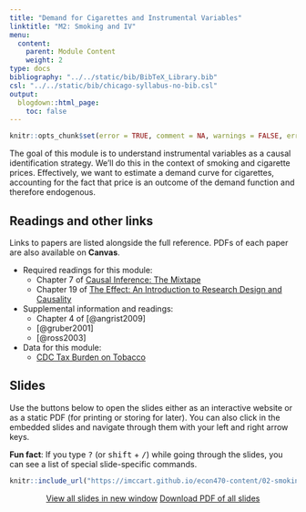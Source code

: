```yaml
---
title: "Demand for Cigarettes and Instrumental Variables"
linktitle: "M2: Smoking and IV"
menu:
  content:
    parent: Module Content
    weight: 2
type: docs
bibliography: "../../static/bib/BibTeX_Library.bib"
csl: "../../static/bib/chicago-syllabus-no-bib.csl"
output:
  blogdown::html_page:
    toc: false
---
```


```r
knitr::opts_chunk$set(error = TRUE, comment = NA, warnings = FALSE, errors = FALSE, messages = FALSE, tidy = FALSE, echo = FALSE)
```

The goal of this module is to understand instrumental variables as a causal identification strategy. We'll do this in the context of smoking and cigarette prices. Effectively, we want to estimate a demand curve for cigarettes, accounting for the fact that price is an outcome of the demand function and therefore endogenous.


## Readings and other links

Links to papers are listed alongside the full reference. PDFs of each paper are also available on **Canvas**.

- <i class="fas fa-book"></i> Required readings for this module:
    - Chapter 7 of [Causal Inference: The Mixtape](https://mixtape.scunning.com/)
    - Chapter 19 of [The Effect: An Introduction to Research Design and Causality](https://theeffectbook.net/)
- <i class="fas fa-external-link-square-alt"></i> Supplemental information and readings:
    - Chapter 4 of [@angrist2009]
    - [@gruber2001]
    - [@ross2003]    
- <i class="fa fa-database"></i> Data for this module:
    - [CDC Tax Burden on Tobacco](https://github.com/imccart/CDC-Tobacco)


## Slides

Use the buttons below to open the slides either as an interactive website or as a static PDF (for printing or storing for later). You can also click in the embedded slides and navigate through them with your left and right arrow keys.

:::fyi
**Fun fact**: If you type <kbd>?</kbd> (or <kbd>shift</kbd> + <kbd>/</kbd>) while going through the slides, you can see a list of special slide-specific commands.
:::


<center>

```r
knitr::include_url("https://imccart.github.io/econ470-content/02-smoking/02-smoking.html")
```


<p><a class="btn btn-primary btn-lg" target="_blank" href="https://imccart.github.io/econ470-content/02-smoking/02-smoking.html"><i class="fas fa-external-link-alt"></i> View all slides in new window</a> <a class="btn btn-primary btn-lg" target="_blank" href="https://imccart.github.io/econ470-content/02-smoking/02-smoking.pdf" role="button"><i class="far fa-file-pdf"></i> Download PDF of all slides</a></p>

</center>


